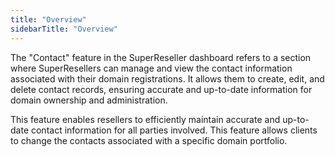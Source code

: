 ```yaml
---
title: "Overview"
sidebarTitle: "Overview"
---
```


The "Contact" feature in the SuperReseller dashboard refers to a section where SuperResellers can manage and view the contact information associated with their domain registrations. It allows them to create, edit, and delete contact records, ensuring accurate and up-to-date information for domain ownership and administration.

<CardGroup cols={2}>
  <Card
    title="Contact Management"
    icon="people-group"
    href="/contacts/management"
  >
  This feature enables resellers to efficiently maintain accurate and up-to-date contact information for all parties involved.
  </Card>
  <Card
    title="Change of Contact"
    icon="file-signature"
    href="/contacts/changeof"
  >
  This feature allows clients to change the contacts associated with a specific domain portfolio.
  </Card>
</CardGroup>